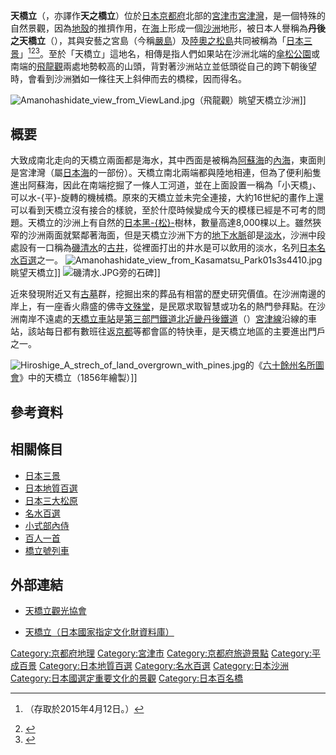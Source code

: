 {{coord|35|34|09.69|N|135|11|29.46|E|region:JP_type:landmark|display=title}}
{{Location map
 |Japan
 |label=天橋立
 |lat_deg=35|lat_min=34|lat_sec=09.69
 |lon_deg=135|lon_min=11|lon_sec=29.46
 |position=right
 |width=200
 |float=right
 |caption=天橋立的位置
}}
'''天橋立'''（{{jpn|j=天橋立|hg=あまのはしだて|rm=Amanohashidate}}，亦譯作'''天之橋立'''）位於[[日本|日本]][[京都府|京都府]]北部的[[宮津市|宮津市]][[宮津灣|宮津灣]]，是一個特殊的自然景觀，因為[[地殼|地殼]]的推擠作用，在[[海|海]]上形成一個[[沙洲|沙洲]]地形，被日本人譽稱為'''丹後之天橋立'''（{{lang|ja|丹後の天橋立}}），其與安藝之宮島（今稱[[嚴島|嚴島]]）及[[松島|陸奧之松島]]共同被稱為「[[日本三景|日本三景]]」<ref>{{Kotobank|日本三景|2=[[ブリタニカ国際大百科事典|ブリタニカ国際大百科事典]] 小項目事典}}（存取於2015年4月12日。）</ref><ref>{{cite web|publisher=日本三景観光連絡協議会|url=http://nihonsankei.jp/|title=日本三景 公式サイト|accessdate=2015-04-12|archiveurl=https://web.archive.org/web/20150412121308/http://nihonsankei.jp/|archivedate=2015-04-12|dead-url=no}}</ref><ref>{{cite web|publisher=丹後広域振興局建設部丹後土木事務所|url=http://www.pref.kyoto.jp/tango/tango-doboku/hashitate.html|title=日本三景天橋立|work=京都府ホームページ|accessdate=2015-04-12|archiveurl=https://web.archive.org/web/20150412121401/http://www.pref.kyoto.jp/tango/tango-doboku/hashitate.html|archivedate=2015-04-12|dead-url=no}}</ref>。至於「天橋立」這地名，相傳是指人們如果站在沙洲北端的[[傘松公園|傘松公園]]或南端的[[飛龍觀|飛龍觀]]兩處地勢較高的山頭，背對著沙洲站立並低頭從自己的跨下朝後望時，會看到沙洲猶如一條往天上斜伸而去的橋樑，因而得名。

[[File:Amanohashidate_view_from_ViewLand.jpg|thumb]]（飛龍觀）眺望天橋立沙洲]]

== 概要 ==
大致成南北走向的天橋立兩面都是海水，其中西面是被稱為[[阿蘇海|阿蘇海]]的[[內海|內海]]，東面則是宮津灣（屬[[日本海|日本海]]的一部份）。天橋立南北兩端都與陸地相連，但為了便利船隻進出阿蘇海，因此在南端挖掘了一條人工河道，並在上面設置一稱為「小天橋」、可以水-{平}-旋轉的機械橋。原來的天橋立並未完全連接，大約16世紀的畫作上還可以看到天橋立沒有接合的樣貌，至於什麼時候變成今天的模樣已經是不可考的問題。天橋立的沙洲上有自然的[[日本黑松|日本黑-{松}-]]樹林，數量高達8,000棵以上。雖然狹窄的沙洲兩面就緊鄰著海面，但是天橋立沙洲下方的[[地下水|地下水脈]]卻是[[淡水|淡水]]，沙洲中段處設有一口稱為[[磯清水|磯清水]]的[[井|古井]]，從裡面打出的井水是可以飲用的淡水，名列[[日本名水百選|日本名水百選]]之一。
[[File:Amanohashidate_view_from_Kasamatsu_Park01s3s4410.jpg|thumb]]眺望天橋立]]
[[File:磯清水.JPG|thumb]]旁的石碑]]

近來發現附近又有[[墓|古墓]]群，挖掘出來的葬品有相當的歷史研究價值。在沙洲南邊的岸上，有一座香火鼎盛的佛寺[[文殊堂|文殊堂]]，是民眾求取智慧或功名的熱門參拜點。在沙洲南岸不遠處的[[天橋立車站|天橋立車站]]是[[日本第三部門鐵道|第三部門鐵道]][[北近畿丹後鐵道|北近畿丹後鐵道]]（{{lang|ja|北近畿タンゴ鉄道}}）[[宮津線|宮津線]]沿線的車站，該站每日都有數班往返[[京都|京都]]等都會區的特快車，是天橋立地區的主要進出門戶之一。

[[File:Hiroshige_A_strech_of_land_overgrown_with_pines.jpg|thumb]]的《[[六十餘州名所圖會|六十餘州名所圖會]]》中的天橋立（1856年繪製）]]

==參考資料==
{{reflist}}

== 相關條目 ==
{{Commonscat|Amanohashidate}}

* [[日本三景|日本三景]]
* [[日本地質百選|日本地質百選]]
* [[日本三大松原|日本三大松原]]
* [[名水百選|名水百選]]
* [[小式部內侍|小式部內侍]]
* [[百人一首|百人一首]]
* [[橋立號列車|橋立號列車]]

==外部連結==

* {{ja}}[http://www.amanohashidate.jp/ 天橋立觀光協會] {{Wayback|url=http://www.amanohashidate.jp/ |date=20070822031559 }}
* {{ja}}[https://kunishitei.bunka.go.jp/heritage/detail/401/1644 天橋立（日本國家指定文化財資料庫）] {{Wayback|url=https://kunishitei.bunka.go.jp/heritage/detail/401/1644 |date=20200928195325 }}

{{日本三景}}
{{Japanese Special Scenery}}

{{DEFAULTSORT:Amanohashidate}}
[[Category:京都府地理|Category:京都府地理]]
[[Category:宮津市|Category:宮津市]]
[[Category:京都府旅遊景點|Category:京都府旅遊景點]]
[[Category:平成百景|Category:平成百景]]
[[Category:日本地質百選|Category:日本地質百選]]
[[Category:名水百選|Category:名水百選]]
[[Category:日本沙洲|Category:日本沙洲]]
[[Category:日本國選定重要文化的景觀|Category:日本國選定重要文化的景觀]]
[[Category:日本百名橋|Category:日本百名橋]]